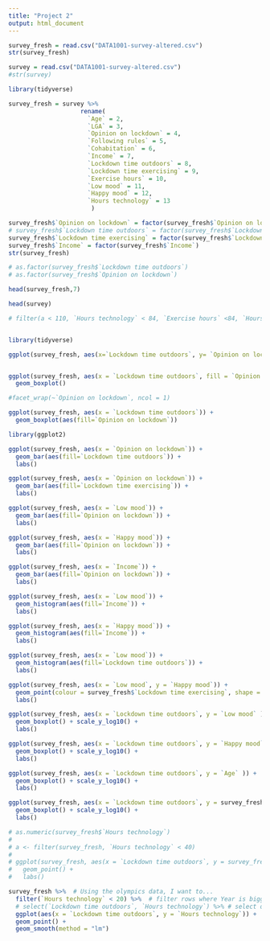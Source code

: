 ```yaml
---
title: "Project 2"
output: html_document
---
```


```r
survey_fresh = read.csv("DATA1001-survey-altered.csv")
str(survey_fresh)
```

```r
survey = read.csv("DATA1001-survey-altered.csv")
#str(survey)

library(tidyverse)

survey_fresh = survey %>%
                    rename(
                      `Age` = 2,
                      `LGA` = 3,
                      `Opinion on lockdown` = 4,
                      `Following rules` = 5,
                      `Cohabitation` = 6,
                      `Income` = 7,
                      `Lockdown time outdoors` = 8, 
                      `Lockdown time exercising` = 9,
                      `Exercise hours` = 10,
                      `Low mood` = 11,
                      `Happy mood` = 12,
                      `Hours technology` = 13
                       ) 

survey_fresh$`Opinion on lockdown` = factor(survey_fresh$`Opinion on lockdown`)
# survey_fresh$`Lockdown time outdoors` = factor(survey_fresh$`Lockdown time outdoors`) 
survey_fresh$`Lockdown time exercising` = factor(survey_fresh$`Lockdown time exercising`) 
survey_fresh$`Income` = factor(survey_fresh$`Income`) 
str(survey_fresh)

# as.factor(survey_fresh$`Lockdown time outdoors`) 
# as.factor(survey_fresh$`Opinion on lockdown`)
```

```r
head(survey_fresh,7)
```
``` r
head(survey)
```

```r
# filter(a < 110, `Hours technology` < 84, `Exercise hours` <84, `Hours technology` < 40) 

```

```r

```
```r
library(tidyverse)

ggplot(survey_fresh, aes(x=`Lockdown time outdoors`, y= `Opinion on lockdown`)) + geom_point() 


ggplot(survey_fresh, aes(x = `Lockdown time outdoors`, fill = `Opinion on lockdown`)) + 
  geom_boxplot() 

#facet_wrap(~`Opinion on lockdown`, ncol = 1)

ggplot(survey_fresh, aes(x = `Lockdown time outdoors`)) + 
  geom_boxplot(aes(fill=`Opinion on lockdown`)) 

```

```r
library(ggplot2)

ggplot(survey_fresh, aes(x = `Opinion on lockdown`)) + 
  geom_bar(aes(fill=`Lockdown time outdoors`)) +
  labs()

ggplot(survey_fresh, aes(x = `Opinion on lockdown`)) + 
  geom_bar(aes(fill=`Lockdown time exercising`)) +
  labs()

ggplot(survey_fresh, aes(x = `Low mood`)) + 
  geom_bar(aes(fill=`Opinion on lockdown`)) +
  labs()

ggplot(survey_fresh, aes(x = `Happy mood`)) + 
  geom_bar(aes(fill=`Opinion on lockdown`)) +
  labs()

ggplot(survey_fresh, aes(x = `Income`)) + 
  geom_bar(aes(fill=`Opinion on lockdown`)) +
  labs()

ggplot(survey_fresh, aes(x = `Low mood`)) + 
  geom_histogram(aes(fill=`Income`)) +
  labs()

ggplot(survey_fresh, aes(x = `Happy mood`)) + 
  geom_histogram(aes(fill=`Income`)) +
  labs()

ggplot(survey_fresh, aes(x = `Low mood`)) + 
  geom_histogram(aes(fill=`Lockdown time outdoors`)) +
  labs()

ggplot(survey_fresh, aes(x = `Low mood`, y = `Happy mood`)) + 
  geom_point(colour = survey_fresh$`Lockdown time exercising`, shape = survey_fresh$`Lockdown time outdoors`) +
  labs()

ggplot(survey_fresh, aes(x = `Lockdown time outdoors`, y = `Low mood` )) + 
  geom_boxplot() + scale_y_log10() +
  labs()

ggplot(survey_fresh, aes(x = `Lockdown time outdoors`, y = `Happy mood` )) + 
  geom_boxplot() + scale_y_log10() +
  labs()

ggplot(survey_fresh, aes(x = `Lockdown time outdoors`, y = `Age` )) + 
  geom_boxplot() + scale_y_log10() +
  labs()

ggplot(survey_fresh, aes(x = `Lockdown time outdoors`, y = survey_fresh$`Hours technology` )) + 
  geom_boxplot() + scale_y_log10() +
  labs()

# as.numeric(survey_fresh$`Hours technology`)
# 
# a <- filter(survey_fresh, `Hours technology` < 40)
# 
# ggplot(survey_fresh, aes(x = `Lockdown time outdoors`, y = survey_fresh$`a` )) + 
#   geom_point() +
#   labs()

survey_fresh %>%  # Using the olympics data, I want to...
  filter(`Hours technology` < 20) %>%  # filter rows where Year is bigger than 1927, then 
  # select(`Lockdown time outdoors`, `Hours technology`) %>% # select only these columns of interest, then
  ggplot(aes(x = `Lockdown time outdoors`, y = `Hours technology`)) +  # plot in ggplot2
  geom_point() +
  geom_smooth(method = "lm")


```